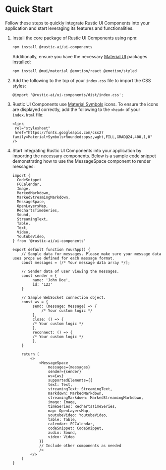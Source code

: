 
<Meta title="Documentation/Quick Start" />

# Quick Start

Follow these steps to quickly integrate Rustic UI Components into your application and start leveraging its features and functionalities.

1. Install the core package of Rustic UI Components using npm:

   ```bash
   npm install @rustic-ai/ui-components
   ```

   Additionally, ensure you have the necessary [Material UI](https://mui.com/material-ui/) packages installed:

   ```bash
   npm install @mui/material @emotion/react @emotion/styled
   ```

2. Add the following to the top of your `index.css` file to import the CSS styles:

   ```
   @import '@rustic-ai/ui-components/dist/index.css';
   ```

3. Rustic UI Components use [Material Symbols](https://fonts.google.com/icons) icons. To ensure the icons are displayed correctly, add the following to the `<head>` of your `index.html` file:

   ```
   <link
    rel="stylesheet"
    href="https://fonts.googleapis.com/css2?family=Material+Symbols+Rounded:opsz,wght,FILL,GRAD@24,400,1,0"
   />
   ```

4. Start integrating Rustic UI Components into your application by importing the necessary components. Below is a sample code snippet demonstrating how to use the MessageSpace component to render messages:

   ```
   import {
     CodeSnippet
     FCCalendar,
     Image,
     MarkedMarkdown,
     MarkedStreamingMarkdown,
     MessageSpace,
     OpenLayersMap,
     RechartsTimeSeries,
     Sound,
     StreamingText,
     Table,
     Text,
     Video,
     YoutubeVideo,
   } from '@rustic-ai/ui-components'

   export default function YourApp() {
       // Sample data for messages. Please make sure your message data uses props we defined for each message format.
       const messages = [/* Your message data array */];

       // Sender data of user viewing the messages.
       const sender = {
            name: 'John Doe',
            id: '123'
       }

       // Sample WebSocket connection object.
       const ws = {
            send: (message: Message) => {
                /* Your custom logic */
            },
            close: () => {
            /* Your custom logic */
            },
            reconnect: () => {
            /* Your custom logic */
            },
       }

       return (
           <>
               <MessageSpace
                   messages={messages}
                   sender={sender}
                   ws={ws}
                   supportedElements={{
                   text: Text,
                   streamingText: StreamingText,
                   markdown: MarkedMarkdown,
                   streamingMarkdown: MarkedStreamingMarkdown,
                   image: Image,
                   timeSeries: RechartsTimeSeries,
                   map: OpenLayersMap,
                   youtubeVideo: YoutubeVideo,
                   table: Table,
                   calendar: FCCalendar,
                   codeSnippet: CodeSnippet,
                   audio: Sound,
                   video: Video
               }}
               // Include other components as needed
               />
           </>
       )
   }
   ```

